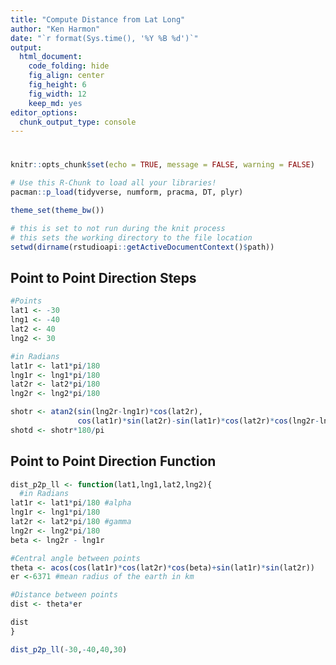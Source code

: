 ```yaml
---
title: "Compute Distance from Lat Long"
author: "Ken Harmon"
date: "`r format(Sys.time(), '%Y %B %d')`"
output:
  html_document:
    code_folding: hide
    fig_align: center
    fig_height: 6
    fig_width: 12
    keep_md: yes
editor_options:
  chunk_output_type: console
---
```


# {.tabset .tabset-fade}

```r
knitr::opts_chunk$set(echo = TRUE, message = FALSE, warning = FALSE)
```

```r
# Use this R-Chunk to load all your libraries!
pacman::p_load(tidyverse, numform, pracma, DT, plyr)

theme_set(theme_bw())
```

```r
# this is set to not run during the knit process
# this sets the working directory to the file location
setwd(dirname(rstudioapi::getActiveDocumentContext()$path))
```

## Point to Point Direction Steps

```r
#Points
lat1 <- -30
lng1 <- -40
lat2 <- 40
lng2 <- 30

#in Radians
lat1r <- lat1*pi/180 
lng1r <- lng1*pi/180
lat2r <- lat2*pi/180 
lng2r <- lng2*pi/180

shotr <- atan2(sin(lng2r-lng1r)*cos(lat2r),
               cos(lat1r)*sin(lat2r)-sin(lat1r)*cos(lat2r)*cos(lng2r-lng1r))
shotd <- shotr*180/pi

```

## Point to Point Direction Function

```r

dist_p2p_ll <- function(lat1,lng1,lat2,lng2){
  #in Radians
lat1r <- lat1*pi/180 #alpha
lng1r <- lng1*pi/180
lat2r <- lat2*pi/180 #gamma
lng2r <- lng2*pi/180
beta <- lng2r - lng1r

#Central angle between points
theta <- acos(cos(lat1r)*cos(lat2r)*cos(beta)+sin(lat1r)*sin(lat2r)) 
er <-6371 #mean radius of the earth in km

#Distance between points
dist <- theta*er

dist
}
```

```r
dist_p2p_ll(-30,-40,40,30)
```

